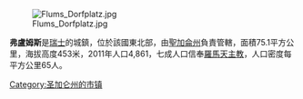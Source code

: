 [[Image:Flums_Dorfplatz.jpg|right]]

'''弗盧姆斯'''是[[瑞士|瑞士]]的城鎮，位於該國東北部，由[[聖加侖州|聖加侖州]]負責管轄，面積75.1平方公里，海拔高度453米，2011年人口4,861，七成人口信奉[[羅馬天主教|羅馬天主教]]，人口密度每平方公里65人。

{{Switzerland-geo-stub}}
[[Category:圣加仑州的市镇|Category:圣加仑州的市镇]]
